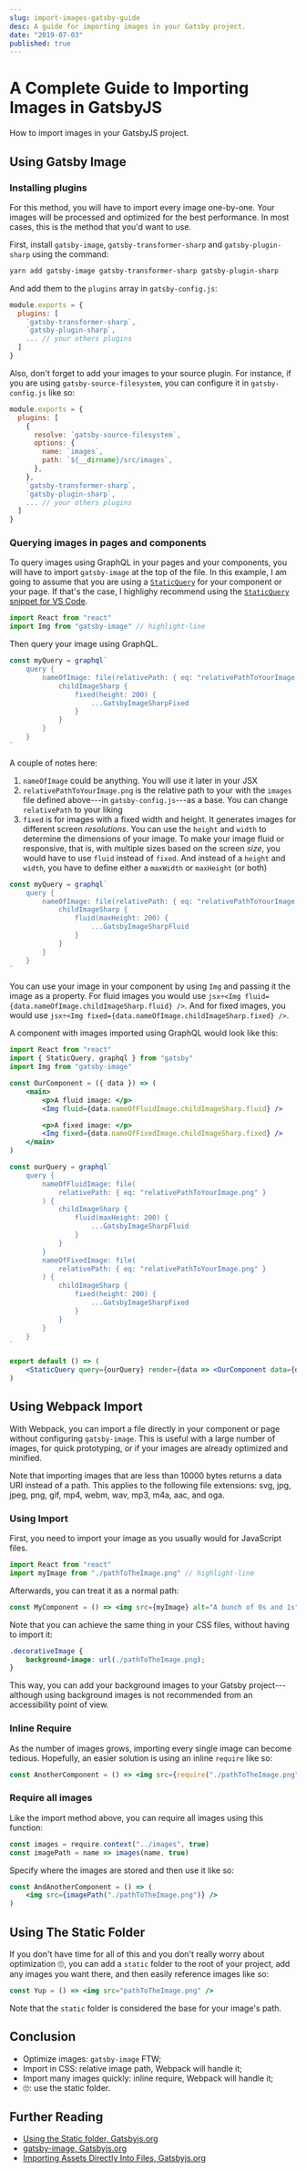 ```yaml
---
slug: import-images-gatsby-guide
desc: A guide for importing images in your Gatsby project.
date: "2019-07-03"
published: true
---
```


# A Complete Guide to Importing Images in GatsbyJS

<p className="desc">
How to import images in your GatsbyJS project.
</p>

## Using Gatsby Image

### Installing plugins

For this method, you will have to import every image one-by-one. Your images will be processed and optimized for the best performance. In most cases, this is the method that you'd want to use.

First, install `gatsby-image`, `gatsby-transformer-sharp` and `gatsby-plugin-sharp` using the command:

```sh
yarn add gatsby-image gatsby-transformer-sharp gatsby-plugin-sharp
```

And add them to the `plugins` array in `gatsby-config.js`:

```js
module.exports = {
  plugins: [
    `gatsby-transformer-sharp`,
    `gatsby-plugin-sharp`,
    ... // your others plugins
  ]
}
```

Also, don't forget to add your images to your source plugin. For instance, if you are using `gatsby-source-filesystem`, you can configure it in `gatsby-config.js` like so:

```js
module.exports = {
  plugins: [
    {
      resolve: `gatsby-source-filesystem`,
      options: {
        name: `images`,
        path: `${__dirname}/src/images`,
      },
    },
    `gatsby-transformer-sharp`,
    `gatsby-plugin-sharp`,
    ... // your others plugins
  ]
}
```

### Querying images in pages and components

To query images using GraphQL in your pages and your components, you will have to import `gatsby-image` at the top of the file. In this example, I am going to assume that you are using a [`StaticQuery`](https://www.gatsbyjs.org/docs/static-query/) for your component or your page. If that's the case, I highlighy recommend using the [`StaticQuery` snippet for VS Code](/gatsby-staticquery-vs-code-snippet).

```js
import React from "react"
import Img from "gatsby-image" // highlight-line
```

Then query your image using GraphQL.

```js
const myQuery = graphql`
	query {
		nameOfImage: file(relativePath: { eq: "relativePathToYourImage.png" }) {
			childImageSharp {
				fixed(height: 200) {
					...GatsbyImageSharpFixed
				}
			}
		}
	}
`
```

A couple of notes here:

1. `nameOfImage` could be anything. You will use it later in your JSX
2. `relativePathToYourImage.png` is the relative path to your with the `images` file defined above---in `gatsby-config.js`---as a base. You can change `relativePath` to your liking
3. `fixed` is for images with a fixed width and height. It generates images for different screen _resolutions_. You can use the `height` and `width` to determine the dimensions of your image. To make your image fluid or responsive, that is, with multiple sizes based on the screen _size_, you would have to use `fluid` instead of `fixed`. And instead of a `height` and `width`, you have to define either a `maxWidth` or `maxHeight` (or both)

```js
const myQuery = graphql`
	query {
		nameOfImage: file(relativePath: { eq: "relativePathToYourImage.png" }) {
			childImageSharp {
				fluid(maxHeight: 200) {
					...GatsbyImageSharpFluid
				}
			}
		}
	}
`
```

You can use your image in your component by using `Img` and passing it the image as a property. For fluid images you would use `jsx÷<Img fluid={data.nameOfImage.childImageSharp.fluid} />`. And for fixed images, you would use `jsx÷<Img fixed={data.nameOfImage.childImageSharp.fixed} />`.

A component with images imported using GraphQL would look like this:

```jsx
import React from "react"
import { StaticQuery, graphql } from "gatsby"
import Img from "gatsby-image"

const OurComponent = ({ data }) => (
	<main>
		<p>A fluid image: </p>
		<Img fluid={data.nameOfFluidImage.childImageSharp.fluid} />

		<p>A fixed image: </p>
		<Img fixed={data.nameOfFixedImage.childImageSharp.fixed} />
	</main>
)

const ourQuery = graphql`
	query {
		nameOfFluidImage: file(
			relativePath: { eq: "relativePathToYourImage.png" }
		) {
			childImageSharp {
				fluid(maxHeight: 200) {
					...GatsbyImageSharpFluid
				}
			}
		}
		nameOfFixedImage: file(
			relativePath: { eq: "relativePathToYourImage.png" }
		) {
			childImageSharp {
				fixed(height: 200) {
					...GatsbyImageSharpFixed
				}
			}
		}
	}
`

export default () => (
	<StaticQuery query={ourQuery} render={data => <OurComponent data={data} />} />
)
```

## Using Webpack Import

With Webpack, you can import a file directly in your component or page without configuring `gatsby-image`. This is useful with a large number of images, for quick prototyping, or if your images are already optimized and minified.

Note that importing images that are less than 10000 bytes returns a data URI instead of a path. This applies to the following file extensions: svg, jpg, jpeg, png, gif, mp4, webm, wav, mp3, m4a, aac, and oga.

### Using Import

First, you need to import your image as you usually would for JavaScript files.

```js
import React from "react"
import myImage from "./pathToTheImage.png" // highlight-line
```

Afterwards, you can treat it as a normal path:

```jsx
const MyComponent = () => <img src={myImage} alt="A bunch of 0s and 1s" />
```

Note that you can achieve the same thing in your CSS files, without having to import it:

```css
.decorativeImage {
	background-image: url(./pathToTheImage.png);
}
```

This way, you can add your background images to your Gatsby project---although using background images is not recommended from an accessibility point of view.

### Inline Require

As the number of images grows, importing every single image can become tedious. Hopefully, an easier solution is using an inline `require` like so:

```jsx
const AnotherComponent = () => <img src={require("./pathToTheImage.png")} />
```

### Require all images

Like the import method above, you can require all images using this function:

```js
const images = require.context("../images", true)
const imagePath = name => images(name, true)
```

Specify where the images are stored and then use it like so:

```jsx
const AndAnotherComponent = () => (
	<img src={imagePath("./pathToTheImage.png")} />
)
```

## Using The Static Folder

If you don't have time for all of this and you don't really worry about optimization 🙄, you can add a `static` folder to the root of your project, add any images you want there, and then easily reference images like so:

```jsx
const Yup = () => <img src="pathToTheImage.png" />
```

Note that the `static` folder is considered the base for your image's path.

## Conclusion

- Optimize images: `gatsby-image` FTW;
- Import in CSS: relative image path, Webpack will handle it;
- Import many images quickly: inline require, Webpack will handle it;
- 🙄: use the static folder.

## Further Reading

- [Using the Static folder, Gatsbyjs.org](https://www.gatsbyjs.org/docs/static-folder/)
- [gatsby-image, Gatsbyjs.org](https://www.gatsbyjs.org/packages/gatsby-image/)
- [Importing Assets Directly Into Files, Gatsbyjs.org](https://www.gatsbyjs.org/docs/importing-assets-into-files/)
